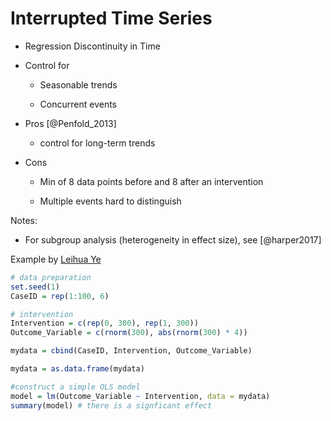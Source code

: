 # Interrupted Time Series

-   Regression Discontinuity in Time

-   Control for

    -   Seasonable trends

    -   Concurrent events

-   Pros [@Penfold_2013]

    -   control for long-term trends

-   Cons

    -   Min of 8 data points before and 8 after an intervention

    -   Multiple events hard to distinguish

Notes:

-   For subgroup analysis (heterogeneity in effect size), see [@harper2017]

Example by [Leihua Ye](https://towardsdatascience.com/what-is-the-strongest-quasi-experimental-method-interrupted-time-series-period-f59fe5b00b31)

```r
# data preparation
set.seed(1)
CaseID = rep(1:100, 6)

# intervention
Intervention = c(rep(0, 300), rep(1, 300))
Outcome_Variable = c(rnorm(300), abs(rnorm(300) * 4))

mydata = cbind(CaseID, Intervention, Outcome_Variable)

mydata = as.data.frame(mydata)

#construct a simple OLS model
model = lm(Outcome_Variable ~ Intervention, data = mydata)
summary(model) # there is a signficant effect 
```

